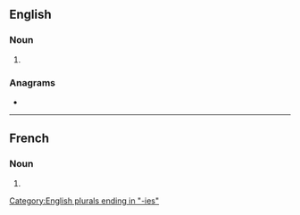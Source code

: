 ==English==

===Noun===
{{head|en|noun form}}

# {{plural of|liturgy|lang=en}}

===Anagrams===
* {{anagrams|en|a=egiilrstu|ligurites}}

[[Category:English plurals ending in "-ies"]]

----

==French==

===Noun===
{{head|fr|noun plural form|g=f}}

# {{plural of|liturgie|lang=fr}}